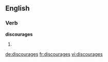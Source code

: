==English==

===Verb===
'''discourages'''

# {{third-person singular of|[[discourage]]}}

[[de:discourages]]
[[fr:discourages]]
[[vi:discourages]]
